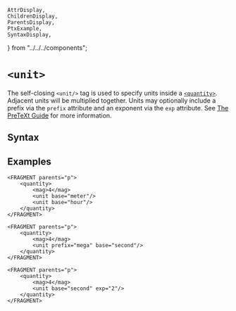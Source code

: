     AttrDisplay,
    ChildrenDisplay,
    ParentsDisplay,
    PtxExample,
    SyntaxDisplay,
} from "../../../components";

# `<unit>`

The self-closing `<unit/>` tag is used to specify units inside a [`<quantity>`](quantity). Adjacent units will
be multiplied together. Units may optionally include a prefix via the `prefix` attribute and an exponent via the `exp` attribute.
See [The PreTeXt Guide](https://pretextbook.org/doc/guide/html/overview-si-units.html) for more information.

## Syntax

<SyntaxDisplay name="unit" />

## Examples

```ptx-example {3-4}
<FRAGMENT parents="p">
    <quantity>
        <mag>4</mag>
        <unit base="meter"/>
        <unit base="hour"/>
    </quantity>
</FRAGMENT>
```

```ptx-example {3}
<FRAGMENT parents="p">
    <quantity>
        <mag>4</mag>
        <unit prefix="mega" base="second"/>
    </quantity>
</FRAGMENT>
```

```ptx-example {3}
<FRAGMENT parents="p">
    <quantity>
        <mag>4</mag>
        <unit base="second" exp="2"/>
    </quantity>
</FRAGMENT>
```